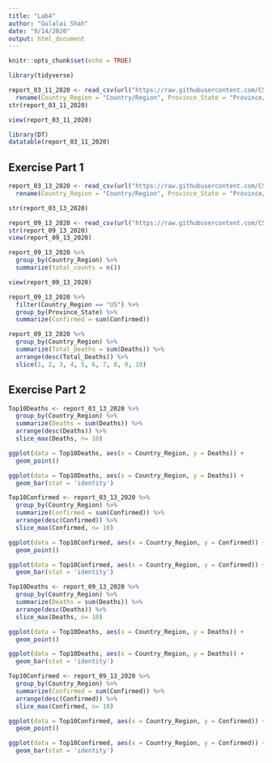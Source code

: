 ```yaml
---
title: "Lab4"
author: "Gulalai Shah"
date: "9/14/2020"
output: html_document
---
```


```r
knitr::opts_chunk$set(echo = TRUE)
```
```r
library(tidyverse)
```

```r
report_03_11_2020 <- read_csv(url("https://raw.githubusercontent.com/CSSEGISandData/COVID-19/master/csse_covid_19_data/csse_covid_19_daily_reports/03-11-2020.csv")) %>%
  rename(Country_Region = "Country/Region", Province_State = "Province/State")
str(report_03_11_2020)
```
```r
view(report_03_11_2020)
```

```r
library(DT)
datatable(report_03_11_2020)
```

## Exercise Part 1

```r
report_03_13_2020 <- read_csv(url("https://raw.githubusercontent.com/CSSEGISandData/COVID-19/master/csse_covid_19_data/csse_covid_19_daily_reports/03-13-2020.csv")) %>%
  rename(Country_Region = "Country/Region", Province_State = "Province/State")
```
```r
str(report_03_13_2020)
```

```r
report_09_13_2020 <- read_csv(url("https://raw.githubusercontent.com/CSSEGISandData/COVID-19/master/csse_covid_19_data/csse_covid_19_daily_reports/09-13-2020.csv"))
str(report_09_13_2020)
view(report_09_13_2020)
```

```r
report_09_13_2020 %>% 
  group_by(Country_Region) %>% 
  summarize(total_counts = n())
```
```r
view(report_09_13_2020)
```
```r
report_09_13_2020 %>% 
  filter(Country_Region == "US") %>% 
  group_by(Province_State) %>% 
  summarize(Confirmed = sum(Confirmed))
```
```r
report_09_13_2020 %>%
  group_by(Country_Region) %>% 
  summarize(Total_Deaths = sum(Deaths)) %>% 
  arrange(desc(Total_Deaths)) %>% 
  slice(1, 2, 3, 4, 5, 6, 7, 8, 9, 10)

```
## Exercise Part 2
```r
Top10Deaths <- report_03_13_2020 %>% 
  group_by(Country_Region) %>% 
  summarize(Deaths = sum(Deaths)) %>% 
  arrange(desc(Deaths)) %>% 
  slice_max(Deaths, n= 10)
```
```r
ggplot(data = Top10Deaths, aes(x = Country_Region, y = Deaths)) + 
  geom_point()
```
```r
ggplot(data = Top10Deaths, aes(x = Country_Region, y = Deaths)) +
  geom_bar(stat = 'identity')
```
```r
Top10Confirmed <- report_03_13_2020 %>% 
  group_by(Country_Region) %>% 
  summarize(Confirmed = sum(Confirmed)) %>% 
  arrange(desc(Confirmed)) %>% 
  slice_max(Confirmed, n= 10)
```
```r
ggplot(data = Top10Confirmed, aes(x = Country_Region, y = Confirmed)) +
  geom_point()
```
```r
ggplot(data = Top10Confirmed, aes(x = Country_Region, y = Confirmed)) +
  geom_bar(stat = 'identity')
```
```r
Top10Deaths <- report_09_13_2020 %>% 
  group_by(Country_Region) %>% 
  summarize(Deaths = sum(Deaths)) %>% 
  arrange(desc(Deaths)) %>% 
  slice_max(Deaths, n= 10)
```
```r
ggplot(data = Top10Deaths, aes(x = Country_Region, y = Deaths)) +
  geom_point()
```
```r
ggplot(data = Top10Deaths, aes(x = Country_Region, y = Deaths)) +
  geom_bar(stat = 'identity')
```
```r
Top10Confirmed <- report_09_13_2020 %>% 
  group_by(Country_Region) %>% 
  summarize(Confirmed = sum(Confirmed)) %>% 
  arrange(desc(Confirmed)) %>% 
  slice_max(Confirmed, n= 10)
```
```r
ggplot(data = Top10Confirmed, aes(x = Country_Region, y = Confirmed)) +
  geom_point()
```
```r
ggplot(data = Top10Confirmed, aes(x = Country_Region, y = Confirmed)) +
  geom_bar(stat = 'identity')
```
```r

```








